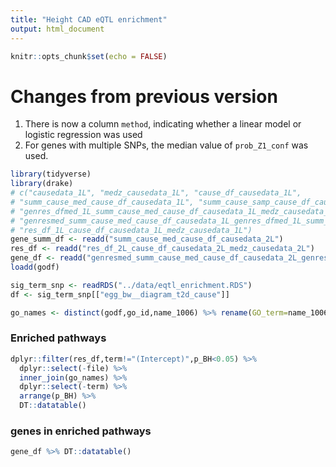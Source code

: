 ```yaml
---
title: "Height CAD eQTL enrichment"
output: html_document
---
```


```r
knitr::opts_chunk$set(echo = FALSE)
```


# Changes from previous version


1) There is now a column `method`, indicating whether a linear model or logistic regression was used
2) For genes with multiple SNPs, the median value of `prob_Z1_conf` was used.



```r
library(tidyverse)
library(drake)
# c("causedata_1L", "medz_causedata_1L", "cause_df_causedata_1L", 
# "summ_cause_med_cause_df_causedata_1L", "summ_cause_samp_cause_df_causedata_1L", 
# "genres_dfmed_1L_summ_cause_med_cause_df_causedata_1L_medz_causedata_1L", 
# "genresmed_summ_cause_med_cause_df_causedata_1L_genres_dfmed_1L_summ_cause_med_cause_df_causedata_1L_medz_causedata_1L", 
# "res_df_1L_cause_df_causedata_1L_medz_causedata_1L")
gene_summ_df <- readd("summ_cause_med_cause_df_causedata_2L")
res_df <- readd("res_df_2L_cause_df_causedata_2L_medz_causedata_2L")
gene_df <- readd("genresmed_summ_cause_med_cause_df_causedata_2L_genres_dfmed_2L_summ_cause_med_cause_df_causedata_2L_medz_causedata_2L")
loadd(godf)

sig_term_snp <- readRDS("../data/eqtl_enrichment.RDS")
df <- sig_term_snp[["egg_bw__diagram_t2d_cause"]] 

go_names <- distinct(godf,go_id,name_1006) %>% rename(GO_term=name_1006)
```


### Enriched pathways
```r
dplyr::filter(res_df,term!="(Intercept)",p_BH<0.05) %>% 
  dplyr::select(-file) %>%  
  inner_join(go_names) %>% 
  dplyr::select(-term) %>% 
  arrange(p_BH) %>% 
  DT::datatable()
```

### genes in enriched pathways 


```r
gene_df %>% DT::datatable()
```
